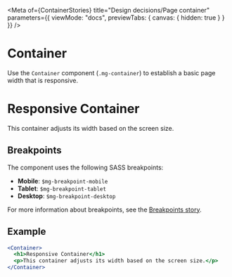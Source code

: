 
<Meta
  of={ContainerStories}
  title="Design decisions/Page container"
  parameters={{
    viewMode: "docs",
    previewTabs: {
      canvas: { hidden: true }
    }
  }}
/>

# Container

Use the `Container` component (`.mg-container`) to establish a basic page width that is responsive.

<Canvas>
  <Story name="Default">
    <Container>
      <h1>Responsive Container</h1>
      <p>This container adjusts its width based on the screen size.</p>
    </Container>
  </Story>
</Canvas>

## Breakpoints

The component uses the following SASS breakpoints:

- **Mobile**: `$mg-breakpoint-mobile`
- **Tablet**: `$mg-breakpoint-tablet`
- **Desktop**: `$mg-breakpoint-desktop`

For more information about breakpoints, see the [Breakpoints story](?path=/docs/design-decisions-breakpoint--docs).

## Example

```jsx
<Container>
  <h1>Responsive Container</h1>
  <p>This container adjusts its width based on the screen size.</p>
</Container>
```
